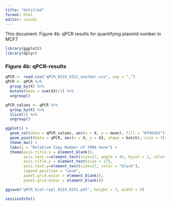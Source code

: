 ```yaml
---
title: "Untitled"
format: html
editor: visual
---
```


This document: Figure 4b: qPCR results for quantifying plasmid number in MCF7

```r
library(ggplot2)
library(dplyr)
```

### Figure 4b: qPCR-results

```r
qPCR <- read.csv("qPCR_0324_0331_another.csv", sep = ",")
qPCR <- qPCR %>%
  group_by(X) %>%
  mutate(mean = sum(d3)/2) %>%
  ungroup()

qPCR_values <- qPCR %>%
  group_by(X) %>%
  slice(1) %>%
  ungroup()
```

```r
ggplot() +
  geom_col(data = qPCR_values, aes(x = X, y = mean), fill = "#f46d43") +
  geom_point(data = qPCR, aes(x = X, y = d3, shape = batch), size = 3)+
  theme_bw() +
  labs(y = "Relative Copy Number of tRNA Gene") +
  theme(axis.title.x = element_blank(),
        axis.text.x=element_text(size=17, angle = 45, hjust = 1, color = "black"),
        axis.title.y = element_text(size = 17),
        axis.text.y=element_text(size=17, color = "black"),
        legend.position = "none",
        panel.grid.major = element_blank(),
        panel.grid.minor = element_blank())
```

```r
ggsave("qPCR_biol-repl_0324_0331.pdf", height = 7, width = 9)
```

```r
sessionInfo()
```
